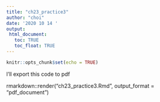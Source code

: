 ```yaml
---
title: "ch23_practice3"
author: "choi"
date: '2020 10 14 '
output:
 html_document:
   toc: TRUE
   toc_float: TRUE
---
```


```r
knitr::opts_chunk$set(echo = TRUE)
```

I'll export this code to pdf

rmarkdown::render("ch23_practice3.Rmd", output_format = "pdf_document")
